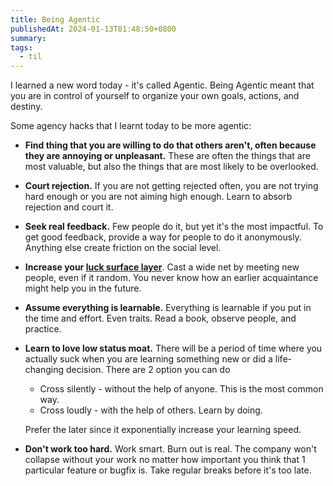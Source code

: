 ```yaml
---
title: Being Agentic
publishedAt: 2024-01-13T01:48:50+0800
summary:
tags:
  - til
---
```


I learned a new word today - it's called Agentic. Being Agentic meant that you are in control of yourself to organize your own goals, actions, and destiny.

Some agency hacks that I learnt today to be more agentic:

- **Find thing that you are willing to do that others aren't, often because they are annoying or unpleasant.** These are often the things that are most valuable, but also the things that are most likely to be overlooked.

- **Court rejection.** If you are not getting rejected often, you are not trying hard enough or you are not aiming high enough. Learn to absorb rejection and court it.

- **Seek real feedback.** Few people do it, but yet it's the most impactful. To get good feedback, provide a way for people to do it anonymously. Anything else create friction on the social level.

- **Increase your [luck surface layer](https://weichun.xyz/blog/luck)**. Cast a wide net by meeting new people, even if it random. You never know how an earlier acquaintance might help you in the future.

- **Assume everything is learnable.** Everything is learnable if you put in the time and effort. Even traits. Read a book, observe people, and practice.

- **Learn to love low status moat.** There will be a period of time where you actually suck when you are learning something new or did a life-changing decision. There are 2 option you can do

  - Cross silently - without the help of anyone. This is the most common way.
  - Cross loudly - with the help of others. Learn by doing.

  Prefer the later since it exponentially increase your learning speed.

- **Don't work too hard.** Work smart. Burn out is real. The company won't collapse without your work no matter how important you think that 1 particular feature or bugfix is. Take regular breaks before it's too late.
